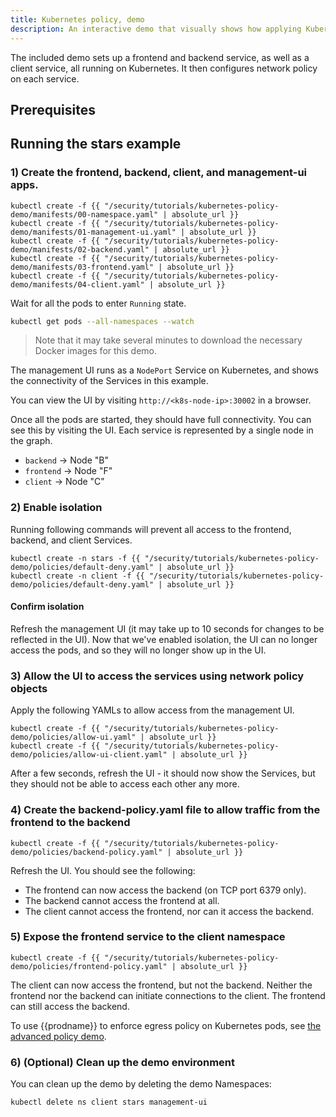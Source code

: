 ```yaml
---
title: Kubernetes policy, demo
description: An interactive demo that visually shows how applying Kubernetes policy allows and denies connections. 
---
```

The included demo sets up a frontend and backend service, as well as a client service, all
running on Kubernetes.  It then configures network policy on each service.

## Prerequisites

## Running the stars example

### 1) Create the frontend, backend, client, and management-ui apps.

```shell
kubectl create -f {{ "/security/tutorials/kubernetes-policy-demo/manifests/00-namespace.yaml" | absolute_url }}
kubectl create -f {{ "/security/tutorials/kubernetes-policy-demo/manifests/01-management-ui.yaml" | absolute_url }}
kubectl create -f {{ "/security/tutorials/kubernetes-policy-demo/manifests/02-backend.yaml" | absolute_url }}
kubectl create -f {{ "/security/tutorials/kubernetes-policy-demo/manifests/03-frontend.yaml" | absolute_url }}
kubectl create -f {{ "/security/tutorials/kubernetes-policy-demo/manifests/04-client.yaml" | absolute_url }}
```

Wait for all the pods to enter `Running` state.

```bash
kubectl get pods --all-namespaces --watch
```
> Note that it may take several minutes to download the necessary Docker images for this demo.

The management UI runs as a `NodePort` Service on Kubernetes, and shows the connectivity
of the Services in this example.

You can view the UI by visiting `http://<k8s-node-ip>:30002` in a browser.

Once all the pods are started, they should have full connectivity. You can see this by visiting the UI.  Each service is
represented by a single node in the graph.

- `backend` -> Node "B"
- `frontend` -> Node "F"
- `client` -> Node "C"

### 2) Enable isolation

Running following commands will prevent all access to the frontend, backend, and client Services.

```shell
kubectl create -n stars -f {{ "/security/tutorials/kubernetes-policy-demo/policies/default-deny.yaml" | absolute_url }}
kubectl create -n client -f {{ "/security/tutorials/kubernetes-policy-demo/policies/default-deny.yaml" | absolute_url }}
```

#### Confirm isolation

Refresh the management UI (it may take up to 10 seconds for changes to be reflected in the UI).
Now that we've enabled isolation, the UI can no longer access the pods, and so they will no longer show up in the UI.

### 3) Allow the UI to access the services using network policy objects

Apply the following YAMLs to allow access from the management UI.

```shell
kubectl create -f {{ "/security/tutorials/kubernetes-policy-demo/policies/allow-ui.yaml" | absolute_url }}
kubectl create -f {{ "/security/tutorials/kubernetes-policy-demo/policies/allow-ui-client.yaml" | absolute_url }}
```

After a few seconds, refresh the UI - it should now show the Services, but they should not be able to access each other any more.

### 4) Create the backend-policy.yaml file to allow traffic from the frontend to the backend

```shell
kubectl create -f {{ "/security/tutorials/kubernetes-policy-demo/policies/backend-policy.yaml" | absolute_url }}
```

Refresh the UI.  You should see the following:

- The frontend can now access the backend (on TCP port 6379 only).
- The backend cannot access the frontend at all.
- The client cannot access the frontend, nor can it access the backend.

### 5) Expose the frontend service to the client namespace

```shell
kubectl create -f {{ "/security/tutorials/kubernetes-policy-demo/policies/frontend-policy.yaml" | absolute_url }}
```

The client can now access the frontend, but not the backend.  Neither the frontend nor the backend
can initiate connections to the client.  The frontend can still access the backend.

To use {{prodname}} to enforce egress policy on Kubernetes pods, see [the advanced policy demo](kubernetes-policy-advanced.mdx).

### 6) (Optional) Clean up the demo environment

You can clean up the demo by deleting the demo Namespaces:

```bash
kubectl delete ns client stars management-ui
```
